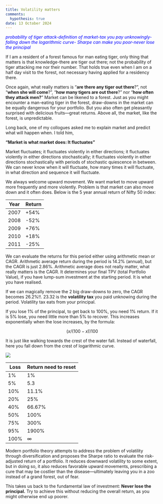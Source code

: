 ```yaml
---
title: Volatility matters
comments: 
  hypothesis: true
date: 13 October 2024
---
```


[*probability of tiger attack-definition of market-tax you pay unknowingly-falling down the logarithmic curve- Sharpe can make you poor-never lose the principal* ]{style="color: blue"}

If I am a resident of a forest famous for man eating tiger, only thing that matters is that knowledge-there are tiger out there; not the probability of tiger attacking me nor their number. That holds true even when I am on a half day visit to the forest, not necessary having applied for a residency there.

Once again, what really matters is "**are there any tiger out there**?", not "**when she will come**?", "**how many tigers are out there**?" nor "**how often they attack men?**" Market can be likened to a forest. Just as you might encounter a man-eating tiger in the forest, draw-downs in the market can be equally dangerous for your portfolio. But you also often get pleasantly surprised with delicious fruits—great returns. Above all, the market, like the forest, is unpredictable.

Long back, one of my collogues asked me to explain market and predict what will happen when. I told him,

**"Market is what market does: It fluctuates"**

Market fluctuates; it fluctuates violently in either directions; it fluctuates violently in either directions stochastically; it fluctuates violently in either directions stochastically with periods of stochastic quiescence in between. We can never know when it will fluctuate, how many times it will fluctuate, in what direction and sequence it will fluctuate.

We always welcome upward movement. We want market to move upward more frequently and more violently. Problem is that market can also move down and it often does. Below is the 5 year annual return of Nifty 50 index:

| Year | Return |
|------|--------|
| 2007 | +54%   |
| 2008 | -52%   |
| 2009 | +76%   |
| 2010 | +18%   |
| 2011 | -25%   |

We can evaluate the returns for this period either using arithmetic mean or CAGR. Arithmetic average return during the period is 14.2% (annual), but the CAGR is just 2.86%. Arithmetic average does not really matter, what really matters is the CAGR. It determines your final TPV (total Portfolio Value), if you have lump-sum investment at the starting period. It is what you have realised.

If we can magically remove the 2 big draw-downs to zero, the CAGR becomes 26.2%!!. 23.32 is the **volatility tax** you paid unknowing during the period. Volatility tax eats from your principal.

If you lose 1% of the principal, to get back to 100%, you need 1% return. If it is 5% lose, you need little more than 5% to recover. This increases exponentially when the lose increases, by the formula:

$$
(x/(100-x))100
$$

It is just like walking towards the crest of the water fall. Instead of waterfall, here you fall down from the crest of logarithmic curve.

![](images/clipboard-4148764586.png)

| Loss | Return need to reset |
|------|----------------------|
| 1%   | 1%                   |
| 5%   | 5.3                  |
| 10%  | 11.1%                |
| 20%  | 25%                  |
| 40%  | 66.67%               |
| 50%  | 100%                 |
| 75%  | 300%                 |
| 95%  | 1900%                |
| 100% | ∞                    |

Modern portfolio theory attempts to address the problem of volatility through diversification and proposes the Sharpe ratio to evaluate the risk-adjusted return of a portfolio. It reduces downward volatility to some extent, but in doing so, it also reduces favorable upward movements, prescribing a cure that may be costlier than the disease—ultimately leaving you in a zoo instead of a grand forest, out of fear.

This takes us back to the fundamental law of investment: **Never lose the principal.** Try to achieve this without reducing the overall return, as you might otherwise end up poorer.
